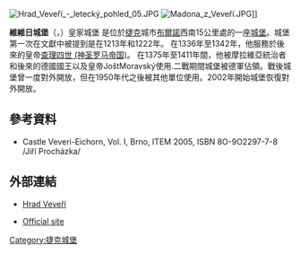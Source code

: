 [[Image:Hrad_Veveří_-_letecký_pohled_05.JPG|thumb]]
[[Image:Madona_z_Veveří.JPG|thumb]]]]

'''維維日城堡'''（{{lang-cs|Hrad Veveří}}，{{lang-de|Burg Eichhorn}}）皇家城堡 是位於[[捷克|捷克]]城市[[布爾諾|布爾諾]]西南15公里處的一座[[城堡|城堡]]。城堡第一次在文獻中被提到是在1213年和1222年。 在1336年至1342年，他服務於後來的皇帝[[查理四世_(神圣罗马帝国)|查理四世 (神圣罗马帝国)]]。
在1375年至1411年間，他被摩拉維亞統治者和後來的德國國王以及皇帝JoštMoravský使用.二戰期間城堡被德軍佔領。戰後城堡曾一度對外開放，但在1950年代之後被其他單位使用。2002年開始城堡恢復對外開放。
{{Commonscat|Veveří Castle}}
==參考資料==
*Castle Veveri-Eichorn, Vol. I, Brno, ITEM 2005, ISBN 8O-9O2297-7-8 /Jiří Procházka/

== 外部連結 ==
* {{cs icon}} [http://www.pruvodce.com/veveri/ Hrad Veveří] {{Wayback|url=http://www.pruvodce.com/veveri/ |date=20201211041004 }}
* {{cs icon}} [https://web.archive.org/web/20111018014537/http://www.veveri.cz/ Official site]

[[Category:捷克城堡|Category:捷克城堡]]